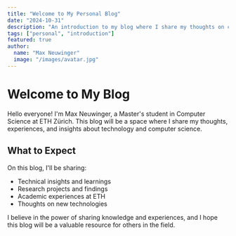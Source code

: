 ```yaml
---
title: "Welcome to My Personal Blog"
date: "2024-10-31"
description: "An introduction to my blog where I share my thoughts on computer science and technology"
tags: ["personal", "introduction"]
featured: true
author:
  name: "Max Neuwinger"
  image: "/images/avatar.jpg"
---
```


# Welcome to My Blog

Hello everyone! I'm Max Neuwinger, a Master's student in Computer Science at ETH Zürich. This blog will be a space where I share my thoughts, experiences, and insights about technology and computer science.

## What to Expect

On this blog, I'll be sharing:
- Technical insights and learnings
- Research projects and findings
- Academic experiences at ETH
- Thoughts on new technologies

I believe in the power of sharing knowledge and experiences, and I hope this blog will be a valuable resource for others in the field.